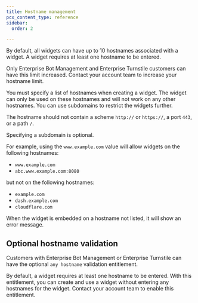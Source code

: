 ```yaml
---
title: Hostname management
pcx_content_type: reference
sidebar:
  order: 2

---
```


By default, all widgets can have up to 10 hostnames associated with a widget. A widget requires at least one hostname to be entered.

Only Enterprise Bot Management and Enterprise Turnstile customers can have this limit increased. Contact your account team to increase your hostname limit.

You must specify a list of hostnames when creating a widget. The widget can only be used on these hostnames and will not work on any other hostnames. You can use subdomains to restrict the widgets further.

The hostname should not contain a scheme `http://` or `https://`, a port `443`, or a path `/`.

Specifying a subdomain is optional.

For example, using the `www.example.com` value will allow widgets on the following hostnames:

- `www.example.com`
- `abc.www.example.com:8080`

but not on the following hostnames:

- `example.com`
- `dash.example.com`
- `cloudflare.com`

When the widget is embedded on a hostname not listed, it will show an error message.

## Optional hostname validation

Customers with Enterprise Bot Management or Enterprise Turnstile can have the optional `any hostname` validation entitlement. 

By default, a widget requires at least one hostname to be entered. With this entitlement, you can create and use a widget without entering any hostnames for the widget. Contact your account team to enable this entitlement.
